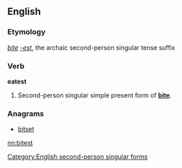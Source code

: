 ==English==
===Etymology===
''[[bite]]'' ''[[-est]]'', the archaic second-person singular tense suffix

===Verb===
'''eatest'''

# {{context|archaic|lang=en}} Second-person singular simple present form of '''[[bite]]'''.

===Anagrams===
* [[bitset#English|bitset]]

[[Category:English second-person singular forms]]

[[nn:bitest]]